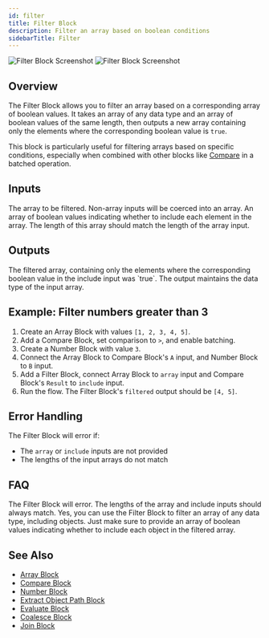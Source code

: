 ```yaml
---
id: filter
title: Filter Block
description: Filter an array based on boolean conditions
sidebarTitle: Filter
---
```


<Frame>
  <img src="/block-reference/assets/filter_light.png" alt="Filter Block Screenshot" className="block dark:hidden" />
  <img src="/block-reference/assets/filter_dark.png" alt="Filter Block Screenshot" className="hidden dark:block" />
</Frame>

## Overview
The Filter Block allows you to filter an array based on a corresponding array of boolean values. It takes an array of any data type and an array of boolean values of the same length, then outputs a new array containing only the elements where the corresponding boolean value is `true`.

This block is particularly useful for filtering arrays based on specific conditions, especially when combined with other blocks like [Compare](/block-reference/modifiers/compare) in a batched operation.

## Inputs

<ParamField path="array" type="any[]" required>
  The array to be filtered. Non-array inputs will be coerced into an array.
</ParamField>

<ParamField path="include" type="boolean[]" required>
  An array of boolean values indicating whether to include each element in the array. The length of this array should match the length of the array input.
</ParamField>

## Outputs

<ResponseField name="filtered" type="any[]">
  The filtered array, containing only the elements where the corresponding boolean value in the include input was `true`. The output maintains the data type of the input array.
</ResponseField>

## Example: Filter numbers greater than 3

1. Create an Array Block with values `[1, 2, 3, 4, 5]`.
2. Add a Compare Block, set comparison to `>`, and enable batching.
3. Create a Number Block with value `3`.
4. Connect the Array Block to Compare Block's `A` input, and Number Block to `B` input.
5. Add a Filter Block, connect Array Block to `array` input and Compare Block's `Result` to `include` input.
6. Run the flow. The Filter Block's `filtered` output should be `[4, 5]`.

## Error Handling

The Filter Block will error if:
- The `array` or `include` inputs are not provided
- The lengths of the input arrays do not match

## FAQ

<AccordionGroup>
  <Accordion title="What happens if the lengths of the array and include inputs do not match?">
    The Filter Block will error. The lengths of the array and include inputs should always match.
  </Accordion>

  <Accordion title="Can I use the Filter Block to filter an array of objects?">
    Yes, you can use the Filter Block to filter an array of any data type, including objects. Just make sure to provide an array of boolean values indicating whether to include each object in the filtered array.
  </Accordion>
</AccordionGroup>

## See Also

- [Array Block](/block-reference/data/array)
- [Compare Block](/block-reference/modifiers/compare)
- [Number Block](/block-reference/data/number)
- [Extract Object Path Block](/block-reference/modifiers/extract-object-path)
- [Evaluate Block](/block-reference/modifiers/evaluate)
- [Coalesce Block](/block-reference/modifiers/coalesce)
- [Join Block](/block-reference/modifiers/join)
